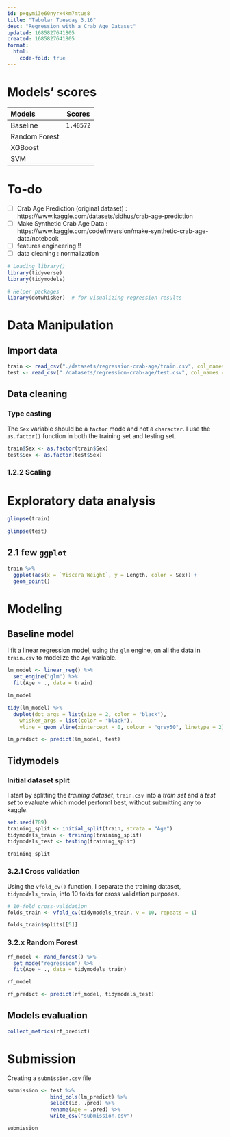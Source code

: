```yaml
---
id: pxgymi3e60nyrx4km7mtus8
title: "Tabular Tuesday 3.16"
desc: "Regression with a Crab Age Dataset"
updated: 1685827641805
created: 1685827641805
format:
  html:
    code-fold: true
---
```


# Models' scores

| Models    |     Scores     |
| :------------ | :-------------: |
| Baseline          | `1.48572` |
| Random Forest       |  |
| XGBoost |  |
| SVM |  |

# To-do

- [ ] Crab Age Prediction (original dataset) : https://www.kaggle.com/datasets/sidhus/crab-age-prediction
- [ ] Make Synthetic Crab Age Data : https://www.kaggle.com/code/inversion/make-synthetic-crab-age-data/notebook
- [ ] features engineering !!
- [ ] data cleaning : normalization

```r
# Loading library()
library(tidyverse)
library(tidymodels)

# Helper packages
library(dotwhisker)  # for visualizing regression results
```

# Data Manipulation

## Import data

```r
train <- read_csv("./datasets/regression-crab-age/train.csv", col_names = TRUE)
test <- read_csv("./datasets/regression-crab-age/test.csv", col_names = TRUE)
```

## Data cleaning

### Type casting

The `Sex` variable should be a `factor` mode and not a `character`. I use the `as.factor()` function in both the training set and testing set.

```r
train$Sex <- as.factor(train$Sex)
test$Sex <- as.factor(test$Sex)
```

### 1.2.2 Scaling

# Exploratory data analysis

```r
glimpse(train)
```

```r
glimpse(test)
```
## 2.1 few `ggplot`

```r
train %>%
  ggplot(aes(x = `Viscera Weight`, y = Length, color = Sex)) +
  geom_point()
```

# Modeling

## Baseline model

I fit a linear regression model, using the `glm` engine, on all the data in `train.csv` to modelize the `Age` variable.

```r
lm_model <- linear_reg() %>%
  set_engine("glm") %>%
  fit(Age ~ ., data = train)

lm_model
```

```r
tidy(lm_model) %>% 
  dwplot(dot_args = list(size = 2, color = "black"),
    whisker_args = list(color = "black"),
    vline = geom_vline(xintercept = 0, colour = "grey50", linetype = 2))
```

```r
lm_predict <- predict(lm_model, test)
```

## Tidymodels

### Initial dataset split

I start by splitting the *training dataset*, `train.csv` into a *train set* and 
a *test set* to evaluate which model performl best, without submitting any to 
kaggle.

```r
set.seed(789)
training_split <- initial_split(train, strata = "Age")
tidymodels_train <- training(training_split)
tidymodels_test <- testing(training_split)

training_split
```

### 3.2.1 Cross validation

Using the `vfold_cv()` function, I separate the training dataset, `tidymodels_train`, 
into 10 folds for cross validation purposes.

```r
# 10-fold cross-validation
folds_train <- vfold_cv(tidymodels_train, v = 10, repeats = 1)  

folds_train$splits[[5]]
```

### 3.2.x Random Forest

```r
rf_model <- rand_forest() %>%
  set_mode("regression") %>%
  fit(Age ~ ., data = tidymodels_train)

rf_model
```

```r
rf_predict <- predict(rf_model, tidymodels_test)
```

## Models evaluation

```r
collect_metrics(rf_predict)
```
# Submission

Creating a `submission.csv` file

```r
submission <- test %>%
              bind_cols(lm_predict) %>%
              select(id, .pred) %>%
              rename(Age = .pred) %>%
              write_csv("submission.csv")

submission
```